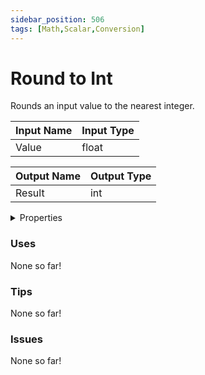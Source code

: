 ```yaml
---
sidebar_position: 506
tags: [Math,Scalar,Conversion]
---
```


# Round to Int

Rounds an input value to the nearest integer.




<EsbSvg />

| Input Name | Input Type |
|-----------|-----------|
| Value | float |

| Output Name | Output Type |
|-----------|-----------|
| Result | int |


<details>
  <summary>Properties</summary>
  <div>
    <div>
    <table>
      <thead>
        <tr>
          <th>Is beta required?</th>
          <th>❌</th>
        </tr>
        <tr>
          <th>Is this chip a trolling risk?</th>
          <th>❌</th>
        </tr>
        <tr>
          <th>Chip UUID</th>
          <th>0d2a4771-0694-4b84-8e07-2080c26aae22</th>
        </tr>
      </thead>
    </table>
    </div>
  </div>
</details>

### Uses

None so far!

### Tips

None so far!

### Issues

None so far!